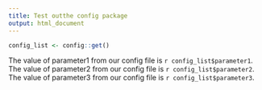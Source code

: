```yaml
---
title: Test outthe config package
output: html_document
---
```


```r
config_list <- config::get()
```

The value of parameter1 from our config file is `r config_list$parameter1`.
The value of parameter2 from our config file is `r config_list$parameter2`.
The value of parameter3 from our config file is `r config_list$parameter3`.